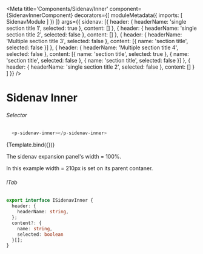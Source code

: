 
<Meta title='Components/Sidenav/Inner'
  component={SidenavInnerComponent}
  decorators={[
    moduleMetadata({
      imports: [
        SidenavModule
      ]
    })
  ]}
  args={{ 
     sidenav: [{
      header: { headerName: 'single section title 1', selected: true },
      content: []
    },
    {
      header: { headerName: 'single section title 2', selected: false },
      content: []
    },
    {
      header: { headerName: 'Multiple section title 3', selected: false },
      content: [{
        name: 'section title',
        selected: false
      }]
    },
    {
      header: { headerName: 'Multiple section title 4', selected: false },
      content: [{
        name: 'section title',
        selected: true
      },
      {
        name: 'section title',
        selected: false
      },
      {
        name: 'section title',
        selected: false
      }]
    },
    {
      header: { headerName: 'single section title 2', selected: false },
      content: []
    }
   ]
  }}
/>


# Sidenav Inner

###### Selector
```ts
  <p-sidenav-inner></p-sidenav-inner>
```
<Canvas>
  <Story name="Inner"
    args={{
    }}>
    {Template.bind({})}
  </Story>
</Canvas>

The sidenav expansion panel's width = 100%. 

In this example width = 210px is set on its parent contaner.

###### ITab
```ts
export interface ISidenavInner {
  header: {
    headerName: string,
  };
  content?: {
    name: string,
    selected: boolean
  }[];
}
```